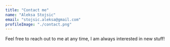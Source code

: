 ```yaml
---
title: "Contact me"
name: "Aleksa Stojsic"
email: "stojsic.aleksa@gmail.com"
profileImage: "./contact.png"
---
```



Feel free to reach out to me at any time, I am always interested in <Underlining>new stuff</Underlining>!

